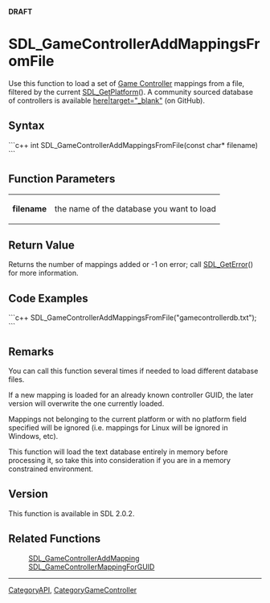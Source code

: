 <!-- # page was renamed from SDL_GameControllerAddMappingsFromFile -->
<!-- pragma section-numbers off -->
<!-- pragma camelcase off -->
'''DRAFT'''

<!-- #*^*^*^*^*See http://wiki.libsdl.org/moin.cgi/SGFunctions for details on editing this page*^*^*^*^* -->


= SDL_GameControllerAddMappingsFromFile =
Use this function to load a set of [[CategoryGameController|Game Controller]] mappings from a file, filtered by the current [[SDL_GetPlatform]]().
A community sourced database of controllers is available [https://raw.github.com/gabomdq/SDL_GameControllerDB/master/gamecontrollerdb.txt here|target="_blank"] (on GitHub).



== Syntax ==
```c++
int SDL_GameControllerAddMappingsFromFile(const char* filename)
```


== Function Parameters ==
{|
|'''filename'''
|the name of the database you want to load
|}


== Return Value ==
Returns the number of mappings added or -1 on error; call [[SDL_GetError]]() for more information.


== Code Examples ==
```c++
SDL_GameControllerAddMappingsFromFile("gamecontrollerdb.txt");
```


== Remarks ==
You can call this function several times if needed to load different database files.
 
If a new mapping is loaded for an already known controller GUID, the later version will overwrite the one currently loaded.

Mappings not belonging to the current platform or with no platform field specified will be ignored (i.e. mappings for Linux will be ignored in Windows, etc).

This function will load the text database entirely in memory before processing it, so take this into consideration if you are in a memory constrained environment.

== Version ==
This function is available in SDL 2.0.2.

== Related Functions ==
:[[SDL_GameControllerAddMapping]]
:[[SDL_GameControllerMappingForGUID]]

----
[[CategoryAPI]], [[CategoryGameController]]
